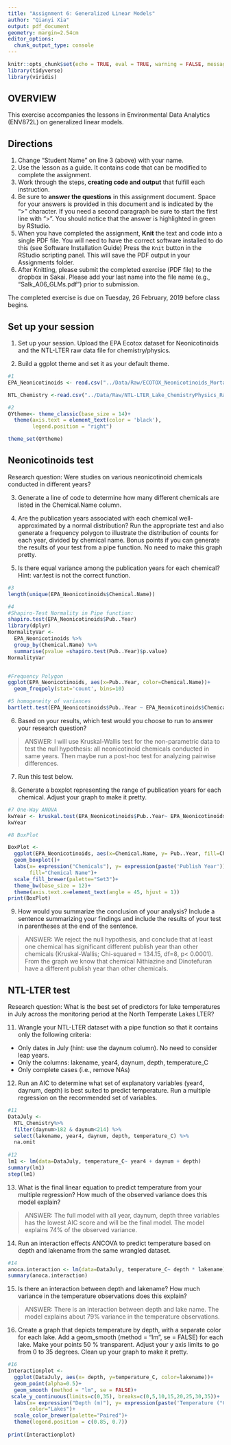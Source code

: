 ```yaml
---
title: "Assignment 6: Generalized Linear Models"
author: "Qianyi Xia"
output: pdf_document
geometry: margin=2.54cm
editor_options: 
  chunk_output_type: console
---
```

```r
knitr::opts_chunk$set(echo = TRUE, eval = TRUE, warning = FALSE, message = FALSE)
library(tidyverse)
library(viridis)
```
## OVERVIEW

This exercise accompanies the lessons in Environmental Data Analytics (ENV872L) on generalized linear models. 

## Directions
1. Change "Student Name" on line 3 (above) with your name.
2. Use the lesson as a guide. It contains code that can be modified to complete the assignment.
3. Work through the steps, **creating code and output** that fulfill each instruction.
4. Be sure to **answer the questions** in this assignment document.
Space for your answers is provided in this document and is indicated by the ">" character.
If you need a second paragraph be sure to start the first line with ">".
You should notice that the answer is highlighted in green by RStudio. 
6. When you have completed the assignment, **Knit** the text and code into a single PDF file.
You will need to have the correct software installed to do this (see Software Installation Guide)
Press the `Knit` button in the RStudio scripting panel.
This will save the PDF output in your Assignments folder.
8. After Knitting, please submit the completed exercise (PDF file) to the dropbox in Sakai. Please add your last name into the file name (e.g., "Salk_A06_GLMs.pdf") prior to submission.

The completed exercise is due on Tuesday, 26 February, 2019 before class begins.

## Set up your session 
1. Set up your session. Upload the EPA Ecotox dataset for Neonicotinoids and the NTL-LTER raw data file for chemistry/physics. 

2. Build a ggplot theme and set it as your default theme.

```r
#1
EPA_Neonicotinoids <- read.csv("../Data/Raw/ECOTOX_Neonicotinoids_Mortality_raw.csv")

NTL_Chemistry <-read.csv("../Data/Raw/NTL-LTER_Lake_ChemistryPhysics_Raw.csv")

#2
QYtheme<- theme_classic(base_size = 14)+
  theme(axis.text = element_text(color = 'black'),
        legend.position = "right")

theme_set(QYtheme)
```

## Neonicotinoids test
Research question: Were studies on various neonicotinoid chemicals conducted in different years? 

3. Generate a line of code to determine how many different chemicals are listed in the Chemical.Name column.

4. Are the publication years associated with each chemical well-approximated by a normal distribution? Run the appropriate test and also generate a frequency polygon to illustrate the distribution of counts for each year, divided by chemical name. Bonus points if you can generate the results of your test from a pipe function. No need to make this graph pretty.

5. Is there equal variance among the publication years for each chemical? Hint: var.test is not the correct function.

```r
#3
length(unique(EPA_Neonicotinoids$Chemical.Name))

#4 
#Shapiro-Test Normality in Pipe function:
shapiro.test(EPA_Neonicotinoids$Pub..Year)
library(dplyr)
NormalityVar <-
  EPA_Neonicotinoids %>%
  group_by(Chemical.Name) %>%
  summarise(pvalue =shapiro.test(Pub..Year)$p.value)
NormalityVar


#Frequency Polygon
ggplot(EPA_Neonicotinoids, aes(x=Pub..Year, color=Chemical.Name))+
  geom_freqpoly(stat='count', bins=10)

#5 homogeneity of variances
bartlett.test(EPA_Neonicotinoids$Pub..Year ~ EPA_Neonicotinoids$Chemical.Name)

```

6. Based on your results, which test would you choose to run to answer your research question?

> ANSWER: I will use Kruskal-Wallis test for the non-parametric data to test the null hypothesis: all neonicotinoid chemicals conducted in same years. Then maybe run a post-hoc test for analyzing pairwise differences.

7. Run this test below. 

8. Generate a boxplot representing the range of publication years for each chemical. Adjust your graph to make it pretty.
```r
#7 One-Way ANOVA
kwYear <- kruskal.test(EPA_Neonicotinoids$Pub..Year~ EPA_Neonicotinoids$Chemical.Name)
kwYear

#8 BoxPlot

BoxPlot <- 
  ggplot(EPA_Neonicotinoids, aes(x=Chemical.Name, y= Pub..Year, fill=Chemical.Name))+
  geom_boxplot()+
  labs(x= expression("Chemicals"), y= expression(paste('Publish Year')), 
       fill="Chemical Name")+
  scale_fill_brewer(palette="Set3")+
  theme_bw(base_size = 12)+
  theme(axis.text.x=element_text(angle = 45, hjust = 1))
print(BoxPlot)

```


9. How would you summarize the conclusion of your analysis? Include a sentence summarizing your findings and include the results of your test in parentheses at the end of the sentence. 

> ANSWER: We reject the null hypothesis, and conclude that at least one chemical has significant different publish year than other chemicals (Kruskal-Wallis; Chi-squared = 134.15, df=8, p< 0.0001). From the graph we know that chemical Nithiazine and Dinotefuran have a different publish year than other chemicals.

## NTL-LTER test
Research question: What is the best set of predictors for lake temperatures in July across the monitoring period at the North Temperate Lakes LTER? 

11. Wrangle your NTL-LTER dataset with a pipe function so that it contains only the following criteria: 

* Only dates in July (hint: use the daynum column). No need to consider leap years.
* Only the columns: lakename, year4, daynum, depth, temperature_C
* Only complete cases (i.e., remove NAs)

12. Run an AIC to determine what set of explanatory variables (year4, daynum, depth) is best suited to predict temperature. Run a multiple regression on the recommended set of variables. 

```r
#11
DataJuly <- 
  NTL_Chemistry%>% 
  filter(daynum>182 & daynum<214) %>% 
  select(lakename, year4, daynum, depth, temperature_C) %>% 
  na.omit
  
#12
lm1 <- lm(data=DataJuly, temperature_C~ year4 + daynum + depth)
summary(lm1)
step(lm1)
```

13. What is the final linear equation to predict temperature from your multiple regression? How much of the observed variance does this model explain?

> ANSWER: The full model with all year, daynum, depth three variables has the lowest AIC score and will be the final model. The model explains 74% of the observed variance.

14. Run an interaction effects ANCOVA to predict temperature based on depth and lakename from the same wrangled dataset.

```r
#14
anoca.interaction <- lm(data=DataJuly, temperature_C~ depth * lakename)
summary(anoca.interaction)
```

15. Is there an interaction between depth and lakename? How much variance in the temperature observations does this explain?

> ANSWER: There is an interaction between depth and lake name. The model explains about 79% variance in the temperature observations.

16. Create a graph that depicts temperature by depth, with a separate color for each lake. Add a geom_smooth (method = "lm", se = FALSE) for each lake. Make your points 50 % transparent. Adjust your y axis limits to go from 0 to 35 degrees. Clean up your graph to make it pretty. 

```r
#16
Interactionplot <-
  ggplot(DataJuly, aes(x= depth, y=temperature_C, color=lakename))+
  geom_point(alpha=0.5)+
  geom_smooth (method = "lm", se = FALSE)+
 scale_y_continuous(limits=c(0,35), breaks=c(0,5,10,15,20,25,30,35))+
  labs(x= expression("Depth (m)"), y= expression(paste('Temperature (°C)')), 
       color="Lakes")+
  scale_color_brewer(palette="Paired")+
  theme(legend.position = c(0.85, 0.7))
  
print(Interactionplot)
```


